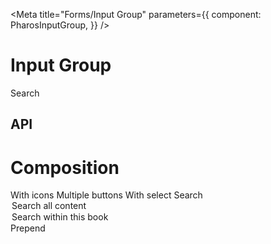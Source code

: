 


<Intro />

<Meta
  title="Forms/Input Group"
  parameters={{
    component: PharosInputGroup,
  }}
/>

# Input Group

<Canvas withToolbar>
  <Story name="Base">
    <div
      style={{
        display: 'grid',
        gridGap: '1rem',
        gridTemplateColumns: 'repeat(1, 524px)',
      }}
    >
      <PharosInputGroup name="my-input-group">
        <span slot="label">Search</span>
        <PharosButton
          name="search-button"
          icon="search"
          variant="subtle"
          label="search"
        ></PharosButton>
      </PharosInputGroup>
    </div>
  </Story>
</Canvas>

## API

<ArgsTable of={PharosInputGroup} />

# Composition

<Canvas withToolbar>
  <Story name="Composition">
    <div
      style={{
        display: 'grid',
        gridGap: '1rem',
        gridTemplateColumns: 'repeat(1, 524px)',
      }}
    >
      <PharosInputGroup name="my-input-group-icon">
        <span slot="label">With icons</span>
        <PharosIcon id="calendar" name="calendar"></PharosIcon>
      </PharosInputGroup>
      <PharosInputGroup name="my-input-group-buttons">
        <span slot="label">Multiple buttons</span>
        <PharosButton
          name="close-button"
          icon="close"
          variant="subtle"
          label="close"
        ></PharosButton>
        <PharosButton
          name="search-button"
          icon="search"
          variant="subtle"
          label="search"
        ></PharosButton>
      </PharosInputGroup>
      <PharosInputGroup name="my-input-group-select">
        <span slot="label">With select</span>
        <PharosInputGroupSelect name="my-group-select" hideLabel>
          <span slot="label">Search</span>
          <option value="">Search all content</option>
          <option value="book">Search within this book</option>
        </PharosInputGroupSelect>
        <PharosButton
          name="search-with-select-button"
          icon="search"
          variant="subtle"
          label="search"
        ></PharosButton>
      </PharosInputGroup>
      <PharosInputGroup name="my-input-group-prepend">
        <PharosButton
          name="book-button"
          slot="prepend"
          icon="book"
          variant="subtle"
          label="book"
        ></PharosButton>
        <span slot="label">Prepend</span>
      </PharosInputGroup>
    </div>
  </Story>
</Canvas>
